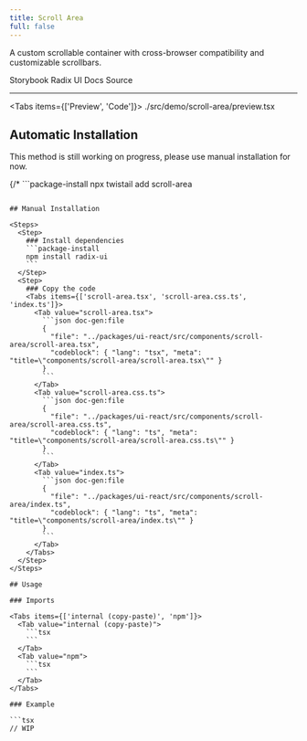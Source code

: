 ```yaml
---
title: Scroll Area
full: false
---
```


A custom scrollable container with cross-browser compatibility and customizable scrollbars.

<Badges>
  <BadgeLink href="https://storybook.twistail.com/?path=/docs/base-components-scrollarea--default" external>
    Storybook
  </BadgeLink>
  <BadgeLink href="https://www.radix-ui.com/primitives/docs/components/scroll-area#api-reference" external>
    Radix UI Docs
  </BadgeLink>
  <BadgeLink href="https://github.com/riipandi/twistail/tree/main/packages/ui-react/src/components/scroll-area" external>
    Source
  </BadgeLink>
</Badges>

---


<Tabs items={['Preview', 'Code']}>
  <Tab value="Preview" className="rounded-b-xl flex min-h-44 flex-wrap items-center justify-center gap-4 py-20 not-prose">
    <Demo />
  </Tab>
  <Tab value="Code">
    <include cwd lang="tsx">./src/demo/scroll-area/preview.tsx</include>
  </Tab>
</Tabs>

## Automatic Installation

<Callout type='warn'>
  This method is still working on progress, please use manual installation for now.
</Callout>

{/* ```package-install
npx twistail add scroll-area
``` */}

## Manual Installation

<Steps>
  <Step>
    ### Install dependencies
    ```package-install
    npm install radix-ui
    ```
  </Step>
  <Step>
    ### Copy the code
    <Tabs items={['scroll-area.tsx', 'scroll-area.css.ts', 'index.ts']}>
      <Tab value="scroll-area.tsx">
        ```json doc-gen:file
        {
          "file": "../packages/ui-react/src/components/scroll-area/scroll-area.tsx",
          "codeblock": { "lang": "tsx", "meta": "title=\"components/scroll-area/scroll-area.tsx\"" }
        }
        ```
      </Tab>
      <Tab value="scroll-area.css.ts">
        ```json doc-gen:file
        {
          "file": "../packages/ui-react/src/components/scroll-area/scroll-area.css.ts",
          "codeblock": { "lang": "ts", "meta": "title=\"components/scroll-area/scroll-area.css.ts\"" }
        }
        ```
      </Tab>
      <Tab value="index.ts">
        ```json doc-gen:file
        {
          "file": "../packages/ui-react/src/components/scroll-area/index.ts",
          "codeblock": { "lang": "ts", "meta": "title=\"components/scroll-area/index.ts\"" }
        }
        ```
      </Tab>
    </Tabs>
  </Step>
</Steps>

## Usage

### Imports

<Tabs items={['internal (copy-paste)', 'npm']}>
  <Tab value="internal (copy-paste)">
    ```tsx
    ```
  </Tab>
  <Tab value="npm">
    ```tsx
    ```
  </Tab>
</Tabs>

### Example

```tsx
// WIP
```
